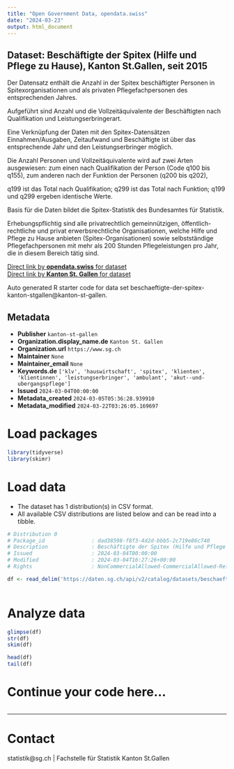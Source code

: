 ```yaml
---
title: "Open Government Data, opendata.swiss"
date: "2024-03-23"
output: html_document
---
```


## Dataset: Beschäftigte der Spitex (Hilfe und Pflege zu Hause), Kanton St.Gallen, seit 2015

Der Datensatz enthält die Anzahl in der Spitex beschäftigter Personen in Spitexorganisationen und als privaten Pflegefachpersonen des entsprechenden Jahres.







Aufgeführt sind Anzahl und die Vollzeitäquivalente der Beschäftigten nach Qualifikation und Leistungserbringerart. 



Eine Verknüpfung der Daten mit den Spitex-Datensätzen Einnahmen/Ausgaben, Zeitaufwand und Beschäftigte ist über das entsprechende Jahr und den Leistungserbringer möglich.



Die Anzahl Personen und Vollzeitäquivalente wird auf zwei Arten ausgewiesen: zum einen nach Qualifikation der Person (Code q100 bis q155), zum anderen nach der Funktion der Personen (q200 bis q202),



q199 ist das Total nach Qualifikation; q299 ist das Total nach Funktion; q199 und q299 ergeben identische Werte.  







Basis für die Daten bildet die Spitex-Statistik des Bundesamtes für Statistik.







Erhebungspflichtig sind alle privatrechtlich gemeinnützigen, öffentlich-rechtliche und privat erwerbsrechtliche Organisationen, welche Hilfe und Pflege zu Hause anbieten (Spitex-Organisationen) sowie selbstständige Pflegefachpersonen mit mehr als 200 Stunden Pflegeleistungen pro Jahr, die in diesem Bereich tätig sind.

[Direct link by **opendata.swiss** for dataset](https://opendata.swiss/de/dataset/beschaftigte-der-spitex-hilfe-und-pflege-zu-hause-kanton-st-gallen-seit-2015)<br>
[Direct link by **Kanton St. Gallen** for dataset](https://daten.sg.ch/explore/dataset/beschaeftigte-der-spitex-kanton-stgallen/)

Auto generated R starter code for data set beschaeftigte-der-spitex-kanton-stgallen@kanton-st-gallen.

## Metadata

- **Publisher** `kanton-st-gallen`
- **Organization.display_name.de** `Kanton St. Gallen`
- **Organization.url** `https://www.sg.ch`
- **Maintainer** `None`
- **Maintainer_email** `None`
- **Keywords.de** `['klv', 'hauswirtschaft', 'spitex', 'klienten', 'klientinnen', 'leistungserbringer', 'ambulant', 'akut--und-ubergangspflege']`
- **Issued** `2024-03-04T00:00:00`
- **Metadata_created** `2024-03-05T05:36:28.939910`
- **Metadata_modified** `2024-03-22T03:26:05.169697`


# Load packages

```r

library(tidyverse)
library(skimr)

```

# Load data

-   The dataset has 1 distribution(s) in CSV format.
-   All available CSV distributions are listed below and can be read into a tibble.

```r

# Distribution 0
# Package_id               : dad38598-f8f3-4d2d-bbb5-2c719e86c740
# Description              : Beschäftigte der Spitex (Hilfe und Pflege zu Hause), Kanton St.Gallen, seit 2015 (csv)
# Issued                   : 2024-03-04T00:00:00
# Modified                 : 2024-03-04T16:27:26+00:00
# Rights                   : NonCommercialAllowed-CommercialAllowed-ReferenceRequired

df <- read_delim('https://daten.sg.ch/api/v2/catalog/datasets/beschaeftigte-der-spitex-kanton-stgallen/exports/csv')



```

# Analyze data

```r

glimpse(df)
str(df)
skim(df)

head(df)
tail(df)

```

# Continue your code here...

```r

```

------------------------------------------------------------------------

# Contact

statistik@sg.ch | Fachstelle für Statistik Kanton St.Gallen
